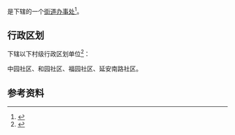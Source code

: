 {{中国乡级行政区|52/01/02/033/000}}

'''{{PAGENAMEBASE}}'''是{{PRC admin/fullname|52/01/02/033/000|3}}下辖的一个[[街道办事处|街道办事处]]<ref>{{PRC admin/ref sgc|{{PRC admin/parent|52/01/02/033/000}}}}</ref>。

== 行政区划 ==
{{PAGENAMEBASE}}下辖以下村级行政区划单位<ref>{{PRC admin/ref sgc|52/01/02/033/000}}</ref>：

中园社区、和园社区、福园社区、延安南路社区。

== 参考资料 ==
{{reflist}}

{{贵州行政区划小作品}}
{{PRC admin/navcat|52/01/02/033/000}}